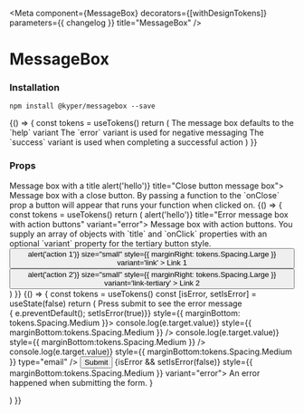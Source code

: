 
<Meta
  component={MessageBox}
  decorators={[withDesignTokens]}
  parameters={{ changelog }}
  title="MessageBox"
/>

# MessageBox
### Installation

`npm install @kyper/messagebox --save`

<PeerDependencies json={packageJson} />

<Preview>
  <Story name="Variations">
    {() => {
        const tokens = useTokens()
        return (
          <FlexContainer direction="column">
            <MessageBox style={{marginBottom:tokens.Spacing.Medium}}>
              <Text as="ParagraphSmall" tag="p">
                The message box defaults to the `help` variant
              </Text>
            </MessageBox>
            <MessageBox style={{marginBottom:tokens.Spacing.Medium}} variant="error">
              <Text as="ParagraphSmall" tag="p">
                The `error` variant is used for negative messaging
              </Text>
            </MessageBox>
            <MessageBox style={{marginBottom:tokens.Spacing.Medium}} variant="success">
              <Text as="ParagraphSmall" tag="p">
                The `success` variant is used when completing a successful action
              </Text>
            </MessageBox>
          </FlexContainer>
        )
      }}
  </Story>
</Preview>

### Props

<Props of={MessageBox} />

<Preview>
  <Story name="With Title">
    <FlexContainer>
      <MessageBox title="This is a message box title" variant="success">
        <Text as="ParagraphSmall" tag="p">
          Message box with a title
        </Text>
      </MessageBox>
    </FlexContainer>
  </Story>
</Preview>

<Preview>
  <Story name="With Close Button">
    <FlexContainer>
      <MessageBox onClose={() => alert('hello')} title="Close button message box">
        <Text as="ParagraphSmall" tag="p">
          Message box with a close button. By passing a function to the `onClose` prop a button will appear that runs your function when clicked on.
        </Text>
      </MessageBox>
    </FlexContainer>
  </Story>
</Preview>

<Preview>
  <Story name="With Action Buttons">
    {() => {
        const tokens = useTokens()
        return (
          <FlexContainer>
            <MessageBox onClose={() => alert('hello')} title="Error message box with action buttons" variant="error">
              <Text as="ParagraphSmall" tag="p">
                Message box with action buttons. You supply an array of objects with `title` and `onClick` properties with an optional `variant` property for the tertiary button style.
              </Text>
              <div style={{display: 'flex', marginTop: tokens.Spacing.Small}}>
                <Button
                    onClick={() => alert('action 1')}
                    size="small"
                    style={{ marginRight: tokens.Spacing.Large }}
                    variant='link'
                  >
                    Link 1
                  </Button>
                  <Button
                    onClick={() => alert('action 2')}
                    size="small"
                    style={{ marginRight: tokens.Spacing.Large }}
                    variant='link-tertiary'
                  >
                    Link 2
                  </Button>
              </div>
            </MessageBox>
          </FlexContainer>
        )
      }}
  </Story>
</Preview>

<Preview>
  <Story name="Form Example">
      {() => {
        const tokens = useTokens()
        const [isError, setIsError] = useState(false)
        return (
          <FlexContainer direction="column" containerStyles={{width:"50%"}}>
            <Text tag="p">Press submit to see the error message</Text>
            <form onSubmit={(e) => { e.preventDefault(); setIsError(true)}} style={{ marginBottom: tokens.Spacing.Medium }}>
              <TextInput label="First name" name="first_name" onChange={e => console.log(e.target.value)} style={{ marginBottom:tokens.Spacing.Medium }} />
              <TextInput label="Last name" name="last_name" onChange={e => console.log(e.target.value)} style={{ marginBottom:tokens.Spacing.Medium }} />
              <TextInput label="Email" name="email" onChange={e => console.log(e.target.value)} style={{ marginBottom:tokens.Spacing.Medium }} type="email" />
              <Button type="submit" variant="primary">Submit</Button>
            </form>
            {isError && <MessageBox onClose={() => setIsError(false)} style={{ marginBottom:tokens.Spacing.Medium }} variant="error">
              <Text as="ParagraphSmall" tag="p">
                An error happened when submitting the form.
              </Text>
            </MessageBox>}
          </FlexContainer>
        )
      }}
  </Story>
</Preview>